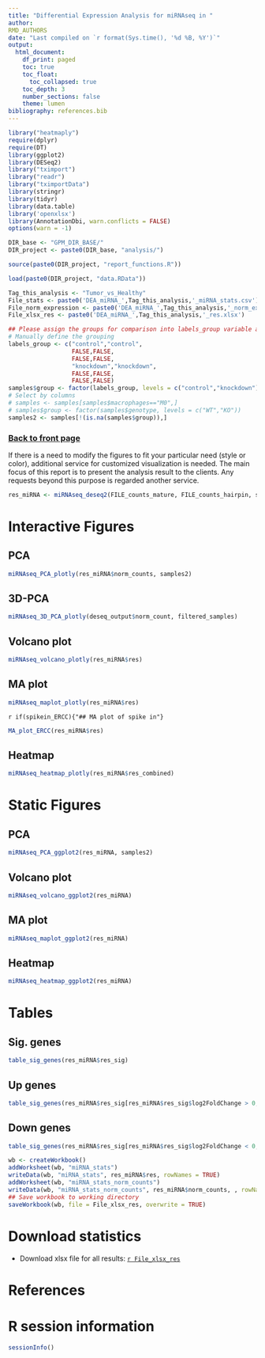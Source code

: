 ```yaml
---
title: "Differential Expression Analysis for miRNAseq in "
author:
RMD_AUTHORS
date: "Last compiled on `r format(Sys.time(), '%d %B, %Y')`"
output:
  html_document:
    df_print: paged
    toc: true
    toc_float:
      toc_collapsed: true
    toc_depth: 3
    number_sections: false
    theme: lumen
bibliography: references.bib
---
```


```r
library("heatmaply")
require(dplyr)
require(DT)
library(ggplot2)
library(DESeq2)
library("tximport")
library("readr")
library("tximportData")
library(stringr)
library(tidyr)
library(data.table)
library('openxlsx')
library(AnnotationDbi, warn.conflicts = FALSE)
options(warn = -1)

DIR_base <- "GPM_DIR_BASE/"
DIR_project <- paste0(DIR_base, "analysis/")

source(paste0(DIR_project, "report_functions.R"))

load(paste0(DIR_project, "data.RData"))

Tag_this_analysis <- "Tumor_vs_Healthy"
File_stats <- paste0('DEA_miRNA_',Tag_this_analysis,'_miRNA_stats.csv')
File_norm_expression <- paste0('DEA_miRNA_',Tag_this_analysis,'_norm_exp_quant.csv')
File_xlsx_res <- paste0('DEA_miRNA_',Tag_this_analysis,'_res.xlsx')

## Please assign the groups for comparison into labels_group variable and confirm the direction of comparison by level parameter in the function factor, here is just an example
# Manually define the grouping
labels_group <- c("control","control",
                  FALSE,FALSE,
                  FALSE,FALSE,
                  "knockdown","knockdown",
                  FALSE,FALSE,
                  FALSE,FALSE)
samples$group <- factor(labels_group, levels = c("control","knockdown"))
# Select by columns
# samples <- samples[samples$macrophages=="M0",]
# samples$group <- factor(samples$genotype, levels = c("WT","KO"))
samples2 <- samples[!(is.na(samples$group)),]
```

### [Back to front page](Analysis_Report_miRNAseq.html)

If there is a need to modify the figures to fit your particular need (style or color), additional service for customized visualization is needed. The main focus of this report is to present the analysis result to the clients. Any requests beyond this purpose is regarded another service. 

```r
res_miRNA <- miRNAseq_deseq2(FILE_counts_mature, FILE_counts_hairpin, samples2)
```

# Interactive Figures {.tabset}

## PCA

```r
miRNAseq_PCA_plotly(res_miRNA$norm_counts, samples2)
```

## 3D-PCA

```r
miRNAseq_3D_PCA_plotly(deseq_output$norm_count, filtered_samples)
```

## Volcano plot

```r
miRNAseq_volcano_plotly(res_miRNA$res)
```

## MA plot

```r
miRNAseq_maplot_plotly(res_miRNA$res)
```

`r if(spikein_ERCC){"## MA plot of spike in"}`

```r
MA_plot_ERCC(res_miRNA$res)
```

## Heatmap

```r
miRNAseq_heatmap_plotly(res_miRNA$res_combined)
```

# Static Figures {.tabset}

## PCA

```r
miRNAseq_PCA_ggplot2(res_miRNA, samples2)
```

## Volcano plot

```r
miRNAseq_volcano_ggplot2(res_miRNA)
```

## MA plot

```r
miRNAseq_maplot_ggplot2(res_miRNA)
```

## Heatmap

```r
miRNAseq_heatmap_ggplot2(res_miRNA)
```

# Tables {.tabset}

## Sig. genes

```r
table_sig_genes(res_miRNA$res_sig)
```

## Up genes

```r
table_sig_genes(res_miRNA$res_sig[res_miRNA$res_sig$log2FoldChange > 0,])
```

## Down genes

```r
table_sig_genes(res_miRNA$res_sig[res_miRNA$res_sig$log2FoldChange < 0,])
```

```r
wb <- createWorkbook()
addWorksheet(wb, "miRNA_stats")
writeData(wb, "miRNA_stats", res_miRNA$res, rowNames = TRUE)
addWorksheet(wb, "miRNA_stats_norm_counts")
writeData(wb, "miRNA_stats_norm_counts", res_miRNA$norm_counts, , rowNames = TRUE)
## Save workbook to working directory
saveWorkbook(wb, file = File_xlsx_res, overwrite = TRUE)
```


# Download statistics

* Download xlsx file for all results: [`r File_xlsx_res`](`r File_xlsx_res`)
<!-- * Download CSV file for the statistics of all valid genes in differential expression analysis (ENSEMBL ID, Gene Symbol and Gene name are included): [`r File_stats`](`r File_stats`)
* Download CSV file for the expression quantification of all genes: [`r File_norm_expression`](`r File_norm_expression`) -->


# References

<div id="refs"></div>


# R session information

```r
sessionInfo()
```